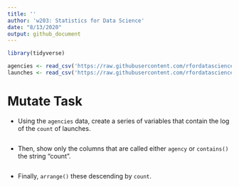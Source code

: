 ```yaml
---
title: ''
author: 'w203: Statistics for Data Science'
date: "8/13/2020"
output: github_document
---
```


```r
library(tidyverse)
```

```r
agencies <- read_csv('https://raw.githubusercontent.com/rfordatascience/tidytuesday/master/data/2019/2019-01-15/agencies.csv')
launches <- read_csv('https://raw.githubusercontent.com/rfordatascience/tidytuesday/master/data/2019/2019-01-15/launches.csv')
```

# Mutate Task 

- Using the `agencies` data, create a series of variables that contain the log of the `count` of launches. 

```r

```

- Then, show only the columns that are called either `agency` or `contains()` the string "count". 

```r

```

- Finally, `arrange()` these descending by `count`. 

```r

```